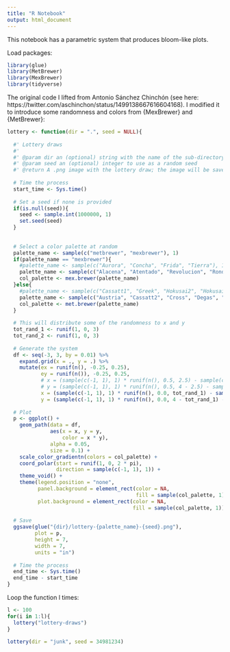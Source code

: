 ```yaml
---
title: "R Notebook"
output: html_document
---
```


This notebook has a parametric system that produces bloom-like plots.

Load packages:
```r
library(glue)
library(MetBrewer)
library(MexBrewer)
library(tidyverse)
```

The original code I lifted from Antonio Sánchez Chinchón (see here: https://twitter.com/aschinchon/status/1499138667616604168). I modified it to introduce some randomness and colors from {MexBrewer} and {MetBrewer}:
```r
lottery <- function(dir = ".", seed = NULL){
  
  #' Lottery draws
  #'
  #' @param dir an (optional) string with the name of the sub-directory to save the output image
  #' @param seed an (optional) integer to use as a random seed
  #' @return A .png image with the lottery draw; the image will be saved in dir and the name will be the name of the palette and the seed
  
  # Time the process
  start_time <- Sys.time()
  
  # Set a seed if none is provided
  if(is.null(seed)){
    seed <- sample.int(1000000, 1)
    set.seed(seed)
  }
  
  
  # Select a color palette at random
  palette_name <- sample(c("metbrewer", "mexbrewer"), 1)
  if(palette_name == "mexbrewer"){
    #palette_name <- sample(c("Aurora", "Concha", "Frida", "Tierra"), 1)
    palette_name <- sample(c("Alacena", "Atentado", "Revolucion", "Ronda"), 1)
    col_palette <- mex.brewer(palette_name)
  }else{
    #palette_name <- sample(c("Cassatt1", "Greek", "Hokusai2", "Hokusai3", "OKeeffe2", "Peru2", "Robert", "VanGogh3"), 1)
    palette_name <- sample(c("Austria", "Cassatt2", "Cross", "Degas", "Derain", "Egypt", "Gauguin", "Hiroshige", "Hokusai1", "Homer1", "Homer2", "Ingres", "Isfahan1", "Isfahan2", "Juarez", "Klimt", "Lakota", "Manet", "Monet", "Moreau", "Morgenstern", "Nattier", "Navajo", "NewKingdom", "Nizami", "OKeeffe1", "Peru1", "Pillement", "Pissaro", "Redon", "Renoir", "Signac", "Stevens", "Tara", "Thomas", "Tiepolo", "Troy", "Tsimshian", "VanGogh1", "VanGogh2", "Veronese", "Wissing"), 1)
    col_palette <- met.brewer(palette_name)
  }
  
  # This will distribute some of the randomness to x and y
  tot_rand_1 <- runif(1, 0, 3)
  tot_rand_2 <- runif(1, 0, 3)
  
  # Generate the system
  df <- seq(-3, 3, by = 0.01) %>%
    expand.grid(x = ., y = .) %>%
    mutate(ex = runif(n(), -0.25, 0.25),
           ey = runif(n()), -0.25, 0.25,
           # x = (sample(c(-1, 1), 1) * runif(n(), 0.5, 2.5) - sample(c(-1, 1), 1)* runif(n(), 0.0, 2.5) * x - sample(c(-1, 1), 1) * sin(y^sample.int(4, 1)) + ex), 
           # y = (sample(c(-1, 1), 1) * runif(n(), 0.5, 4 - 2.5) - sample(c(-1, 1), 1)* runif(n(), 0.0, 4 - 2.5) * y - sample(c(-1, 1), 1) * cos(x^sample.int(4, 1)) + ey),
           x = (sample(c(-1, 1), 1) * runif(n(), 0.0, tot_rand_1) - sample(c(-1, 1), 1)* runif(n(), 0.0, tot_rand_2) * x - sample(c(-1, 1), 1) * sin(y^sample.int(4, 1)) + ex), 
           y = (sample(c(-1, 1), 1) * runif(n(), 0.0, 4 - tot_rand_1) - sample(c(-1, 1), 1)* runif(n(), 0.0, 4 - tot_rand_2) * y - sample(c(-1, 1), 1) * cos(x^sample.int(4, 1)) + ey)) 
  
  # Plot
  p <- ggplot() +
    geom_path(data = df,
              aes(x = x, y = y,
                  color = x * y),
              alpha = 0.05, 
              size = 0.1) +
    scale_color_gradientn(colors = col_palette) +
    coord_polar(start = runif(1, 0, 2 * pi),
                direction = sample(c(-1, 1), 1)) +
    theme_void() +
    theme(legend.position = "none",
          panel.background = element_rect(color = NA,
                                          fill = sample(col_palette, 1)),
          plot.background = element_rect(color = NA,
                                         fill = sample(col_palette, 1)))
  
  # Save
  ggsave(glue("{dir}/lottery-{palette_name}-{seed}.png"),
         plot = p,
         height = 7,
         width = 7,
         units = "in")
  
  # Time the process
  end_time <- Sys.time()
  end_time - start_time
}
```

Loop the function l times:
```r
l <- 100
for(i in 1:l){
  lottery("lottery-draws")
}
```

```r
lottery(dir = "junk", seed = 34981234)
```

